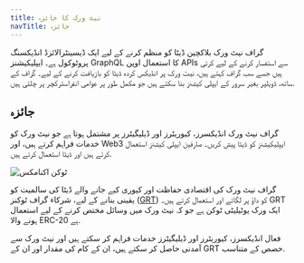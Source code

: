 ```yaml
---
title: نیٹ ورک کا جائزہ
navTitle: جائزہ
---
```


گراف نیٹ ورک بلاکچین ڈیٹا کو منظم کرنے کے لیے ایک ڈیسینٹرالائزڈ انڈیکسنگ پروٹوکول ہے۔ ایپلیکیشنز GraphQL کا استعمال اوپن APIs سے استفسار کرنے کے لیے کرتی ہیں جسے سب گراف کہتے ہیں، نیٹ ورک پر انڈیکس کردہ ڈیٹا کو بازیافت کرنے کے لیے۔ گراف کے ساتھ، ڈویلپر بغیر سرور کے ایپلی کیشنز بنا سکتے ہیں جو مکمل طور پر عوامی انفراسٹرکچر پر چلتی ہیں.

## جائزہ

گراف نیٹ ورک انڈیکسرز، کیوریٹرز اور ڈیلیگیٹرز پر مشتمل ہوتا ہے جو نیٹ ورک کو خدمات فراہم کرتے ہیں، اور Web3 ایپلیکیشنز کو ڈیٹا پیش کریں۔ صارفین ایپلی کیشنز استعمال کرتے ہیں اور ڈیٹا استعمال کرتے ہیں.

![ٹوکن اکنامکس](/img/Network-roles@2x.png)

گراف نیٹ ورک کی اقتصادی حفاظت اور کیوری کیے جانے والے ڈیٹا کی سالمیت کو یقینی بنانے کے لیے، شرکاء گراف ٹوکنز ([GRT](/tokenomics)) کو داؤ پر لگاتے اور استعمال کرتے ہیں۔ GRT ایک ورک یوٹیلیٹی ٹوکن ہے جو کہ نیٹ ورک میں وسائل مختص کرنے کے لیے استعمال ہونے والا ERC-20 ہے.

فعال انڈیکسرز، کیوریٹرز اور ڈیلیگیٹرز خدمات فراہم کر سکتے ہیں اور نیٹ ورک سے آمدنی حاصل کر سکتے ہیں، ان کے کام کی مقدار اور ان کے GRT حصص کے متناسب.
